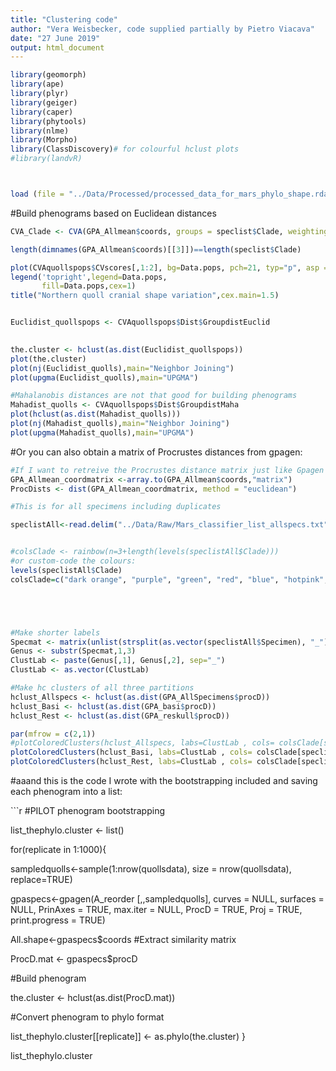 ```yaml
---
title: "Clustering code"
author: "Vera Weisbecker, code supplied partially by Pietro Viacava"
date: "27 June 2019"
output: html_document
---
```


```r

library(geomorph)
library(ape)
library(plyr)
library(geiger)
library(caper)
library(phytools)
library(nlme)
library(Morpho)
library(ClassDiscovery)# for colourful hclust plots
#library(landvR)



load (file = "../Data/Processed/processed_data_for_mars_phylo_shape.rda")


```



#Build phenograms based on Euclidean distances

```r

CVA_Clade <- CVA(GPA_Allmean$coords, groups = speclist$Clade, weighting = TRUE, plot = TRUE)

length(dimnames(GPA_Allmean$coords)[[3]])==length(speclist$Clade)

plot(CVAquollspops$CVscores[,1:2], bg=Data.pops, pch=21, typ="p", asp = 1)
legend('topright',legend=Data.pops,
       fill=Data.pops,cex=1)
title("Northern quoll cranial shape variation",cex.main=1.5)


Euclidist_quollspops <- CVAquollspops$Dist$GroupdistEuclid

  
the.cluster <- hclust(as.dist(Euclidist_quollspops))
plot(the.cluster)
plot(nj(Euclidist_quolls),main="Neighbor Joining") 
plot(upgma(Euclidist_quolls),main="UPGMA")

#Mahalanobis distances are not that good for building phenograms
Mahadist_quolls <- CVAquollspops$Dist$GroupdistMaha
plot(hclust(as.dist(Mahadist_quolls)))
plot(nj(Mahadist_quolls),main="Neighbor Joining") 
plot(upgma(Mahadist_quolls),main="UPGMA")
```

#Or you can also obtain a matrix of Procrustes distances from gpagen:
```r
#If I want to retreive the Procrustes distance matrix just like Gpagen does, but after averaging specimen configurations for multiple specimens, the below does this. 
GPA_Allmean_coordmatrix <-array.to(GPA_Allmean$coords,"matrix")
ProcDists <- dist(GPA_Allmean_coordmatrix, method = "euclidean")

#This is for all specimens including duplicates

speclistAll<-read.delim("../Data/Raw/Mars_classifier_list_allspecs.txt")


#colsClade <- rainbow(n=3+length(levels(speclistAll$Clade)))
#or custom-code the colours:
levels(speclistAll$Clade)
colsClade=c("dark orange", "purple", "green", "red", "blue", "hotpink", "turquoise", "black", "forestgreen")





#Make shorter labels
Specmat <- matrix(unlist(strsplit(as.vector(speclistAll$Specimen), "_")),ncol=2,byrow = TRUE)
Genus <- substr(Specmat,1,3)
ClustLab <- paste(Genus[,1], Genus[,2], sep="_")
ClustLab <- as.vector(ClustLab)

#Make hc clusters of all three partitions
hclust_Allspecs <- hclust(as.dist(GPA_AllSpecimens$procD))
hclust_Basi <- hclust(as.dist(GPA_basi$procD))
hclust_Rest <- hclust(as.dist(GPA_reskull$procD))

par(mfrow = c(2,1))
#plotColoredClusters(hclust_Allspecs, labs=ClustLab , cols= colsClade[speclistAll$Clade], axes=FALSE, ann=FALSE, main= "Whole" )
plotColoredClusters(hclust_Basi, labs=ClustLab , cols= colsClade[speclistAll$Clade], axes=FALSE, ann=FALSE, main= "Basicranium", line=0); legend("topright", "Basicranium", bty="n")
plotColoredClusters(hclust_Rest, labs=ClustLab , cols= colsClade[speclistAll$Clade], axes=FALSE, ann=FALSE, main = "Rest", line=0 ); legend("topright", "Rest of Skull", bty="n")


```

#aaand this is the code I wrote with the bootstrapping included and saving each phenogram into a list:

```r
#PILOT phenogram bootstrapping

list_thephylo.cluster <- list()


for(replicate in 1:1000){
  
  sampledquolls<-sample(1:nrow(quollsdata), size = nrow(quollsdata), replace=TRUE)
  
  
  gpaspecs<-gpagen(A_reorder [,,sampledquolls], curves = NULL, surfaces = NULL, PrinAxes = TRUE,
                   max.iter = NULL, ProcD = TRUE, Proj = TRUE, print.progress = TRUE)
  
  All.shape<-gpaspecs$coords
  #Extract similarity matrix
  
  ProcD.mat <- gpaspecs$procD
  
  #Build phenogram
  
  the.cluster <- hclust(as.dist(ProcD.mat))
  
  #Convert phenogram to phylo format
  
  list_thephylo.cluster[[replicate]] <- as.phylo(the.cluster)
}



list_thephylo.cluster
